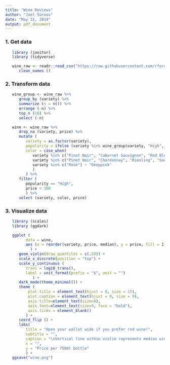 ```yaml
---
title: "Wine Reviews"
author: "Joel Soroos"
date: "May 31, 2019"
output: pdf_document
---
```


### 1. Get data
```r

   library (janitor)  
   library (tidyverse)

   wine_raw <- readr::read_csv("https://raw.githubusercontent.com/rfordatascience/tidytuesday/master/data/2019/2019-05-28/winemag-data-130k-v2.csv") %>%
      clean_names ()
```

### 2. Transform data
```r

   wine_group <- wine_raw %>%
      group_by (variety) %>%
      summarize (n = n()) %>%
      arrange (-n) %>%
      top_n (10) %>%
      select (-n)

   wine <- wine_raw %>%
      drop_na (variety, price) %>%
      mutate (
         variety = as.factor(variety),
         popularity = ifelse (variety %in% wine_group$variety, "High", "Low"),
         color = case_when(
            variety %in% c("Pinot Noir", "Cabernet Sauvignon", "Red Blend", "Bordeaux-style Red Blend", "Syrah", "Merlot") ~ "red4",
            variety %in% c("Pinot Noir", "Chardonnay", "Riesling", "Sauvignon Blanc") ~ "Oldlace",
            variety %in% c("Rosé") ~ "Deeppink"
            )
         ) %>%
      filter (
         popularity == "High",
         price < 300
         ) %>%
      select (variety, color, price) 
```

### 3. Visualize data
```r

   library (scales)
   library (ggdark)

   ggplot (
         data = wine,
         aes (x = reorder(variety, price, median), y = price, fill = I(color))
           ) +
      geom_violin(draw_quantiles = c(.50)) +
      scale_x_discrete(position = "top") +
      scale_y_continuous (
         trans = log10_trans(),
         label = unit_format(prefix = "$", unit = "")
            ) +
      dark_mode(theme_minimal()) +
      theme (
          plot.title = element_text(hjust = 0, size = 15),
          plot.caption = element_text(hjust = 0, size = 9),
          axis.title=element_text(size=9),
          axis.text=element_text(size=9, face = "bold"),
          axis.ticks = element_blank()
         ) +
      coord_flip () +
      labs(
         title = "Open your wallet wide if you prefer red wine!",
         subtitle = "",
         caption = "\nVertical line within violin represents median wine bottle price for that grape variety. \nVarietals with 10 most reviews displayed.  Excludes wines priced > $300 per bottle. \nSource: Wine Enthusiast via Kaggle via R4DS Tidy Tuesday       |       Visualization: Joel Soroos @soroosj",
         x = "",
         y = "Price per 750ml bottle"
         ) +
   ggsave("wine.png")
```
